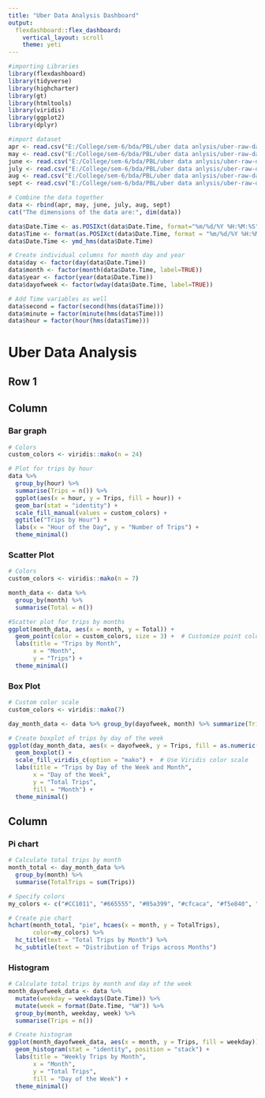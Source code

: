 ---
title: "Uber Data Analysis Dashboard"
output: 
  flexdashboard::flex_dashboard:
    vertical_layout: scroll
    theme: yeti
---

```{r setup, include=FALSE}
#importing Libraries
library(flexdashboard)
library(tidyverse)
library(highcharter)
library(gt)
library(htmltools)
library(viridis)
library(ggplot2)
library(dplyr)
```

```{r}
#import dataset
apr <- read.csv("E:/College/sem-6/bda/PBL/uber data anlysis/uber-raw-data-apr14.csv")
may <- read.csv("E:/College/sem-6/bda/PBL/uber data anlysis/uber-raw-data-may14.csv")
june <- read.csv("E:/College/sem-6/bda/PBL/uber data anlysis/uber-raw-data-jun14.csv")
july <- read.csv("E:/College/sem-6/bda/PBL/uber data anlysis/uber-raw-data-jul14.csv")
aug <- read.csv("E:/College/sem-6/bda/PBL/uber data anlysis/uber-raw-data-aug14.csv")
sept <- read.csv("E:/College/sem-6/bda/PBL/uber data anlysis/uber-raw-data-sep14.csv")
```

```{r}
# Combine the data together 
data <- rbind(apr, may, june, july, aug, sept)
cat("The dimensions of the data are:", dim(data))

data$Date.Time <- as.POSIXct(data$Date.Time, format="%m/%d/%Y %H:%M:%S")
data$Time <- format(as.POSIXct(data$Date.Time, format = "%m/%d/%Y %H:%M:%S"), format="%H:%M:%S")
data$Date.Time <- ymd_hms(data$Date.Time)

# Create individual columns for month day and year
data$day <- factor(day(data$Date.Time))
data$month <- factor(month(data$Date.Time, label=TRUE))
data$year <- factor(year(data$Date.Time))
data$dayofweek <- factor(wday(data$Date.Time, label=TRUE))

# Add Time variables as well 
data$second = factor(second(hms(data$Time)))
data$minute = factor(minute(hms(data$Time)))
data$hour = factor(hour(hms(data$Time)))
```
Uber Data Analysis {data-orientation=rows}
==========================================================================
## Row 1 {data-height=100}

Column {.tabset .tabset-fade data-width=650}
-----------------------------------------------------------------------

###    Bar graph {data-height=600}

```{r}
# Colors
custom_colors <- viridis::mako(n = 24)

# Plot for trips by hour
data %>%
  group_by(hour) %>%
  summarise(Trips = n()) %>%
  ggplot(aes(x = hour, y = Trips, fill = hour)) +
  geom_bar(stat = "identity") +
  scale_fill_manual(values = custom_colors) +
  ggtitle("Trips by Hour") +
  labs(x = "Hour of the Day", y = "Number of Trips") +
  theme_minimal()
```

### Scatter Plot {data-height=600}

```{r fig.height=5}
# Colors
custom_colors <- viridis::mako(n = 7)

month_data <- data %>%
  group_by(month) %>%
  summarise(Total = n())

#Scatter plot for trips by months
ggplot(month_data, aes(x = month, y = Total)) +
  geom_point(color = custom_colors, size = 3) +  # Customize point color and size
  labs(title = "Trips by Month",
       x = "Month",
       y = "Trips") +
  theme_minimal()
```

### Box Plot {data-height=600}

```{r fig.height=5}
# Custom color scale
custom_colors <- viridis::mako(7)

day_month_data <- data %>% group_by(dayofweek, month) %>% summarize(Trips = n(), .groups = "drop")

# Create boxplot of trips by day of the week
ggplot(day_month_data, aes(x = dayofweek, y = Trips, fill = as.numeric(month))) +
  geom_boxplot() +
  scale_fill_viridis_c(option = "mako") +  # Use Viridis color scale
  labs(title = "Trips by Day of the Week and Month",
       x = "Day of the Week",
       y = "Total Trips",
       fill = "Month") +
  theme_minimal()
```


Column {data-width=350}
-----------------------------------------------------------------------

### Pi chart{.no-padding}

```{r}
# Calculate total trips by month
month_total <- day_month_data %>%
  group_by(month) %>%
  summarise(TotalTrips = sum(Trips))

# Specify colors
my_colors <- c("#CC1011", "#665555", "#05a399", "#cfcaca", "#f5e840", "#0683c9")

# Create pie chart
hchart(month_total, "pie", hcaes(x = month, y = TotalTrips),
       color=my_colors) %>%
  hc_title(text = "Total Trips by Month") %>%
  hc_subtitle(text = "Distribution of Trips across Months")
```

### Histogram

```{r}
# Calculate total trips by month and day of the week
month_dayofweek_data <- data %>%
  mutate(weekday = weekdays(Date.Time)) %>%
  mutate(week = format(Date.Time, "%W")) %>%
  group_by(month, weekday, week) %>%
  summarise(Trips = n())

# Create histogram
ggplot(month_dayofweek_data, aes(x = month, y = Trips, fill = weekday)) +
  geom_histogram(stat = "identity", position = "stack") +
  labs(title = "Weekly Trips by Month",
       x = "Month",
       y = "Total Trips",
       fill = "Day of the Week") +
  theme_minimal()
```

